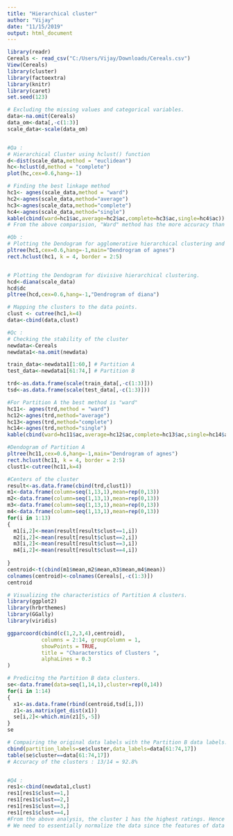 ---
title: "Hierarchical cluster"
author: "Vijay"
date: "11/15/2019"
output: html_document
---
```{r}
library(readr)
Cereals <- read_csv("C:/Users/Vijay/Downloads/Cereals.csv")
View(Cereals)
library(cluster)
library(factoextra)
library(knitr)
library(caret)
set.seed(123)

# Excluding the missing values and categorical variables.
data<-na.omit(Cereals)
data_om<-data[,-c(1:3)]
scale_data<-scale(data_om)


#Qa : 
# Hierarchical Cluster using hclust() function
d<-dist(scale_data,method = "euclidean")
hc<-hclust(d,method = "complete")
plot(hc,cex=0.6,hang=-1)

# Finding the best linkage method 
hc1<- agnes(scale_data,method = "ward")
hc2<-agnes(scale_data,method="average")
hc3<-agnes(scale_data,method="complete")
hc4<-agnes(scale_data,method="single")
kable(cbind(ward=hc1$ac,average=hc2$ac,complete=hc3$ac,single=hc4$ac))
# From the above comparision, "Ward" method has the more accuracy than others.

#Qb :
# Plotting the Dendogram for agglomerative hierarchical clustering and choosing K=4 clusters since longest path is cutting the dendpogram into 4 clusters. 
pltree(hc1,cex=0.6,hang=-1,main="Dendrogram of agnes")
rect.hclust(hc1, k = 4, border = 2:5)


# Plotting the Dendogram for divisive hierarchical clustering.
hcd<-diana(scale_data)
hcd$dc
pltree(hcd,cex=0.6,hang=-1,"Dendrogram of diana")

# Mapping the clusters to the data points. 
clust <- cutree(hc1,k=4) 
data<-cbind(data,clust)

#Qc :
# Checking the stability of the cluster
newdata<-Cereals
newdata1<-na.omit(newdata) 

train_data<-newdata1[1:60,] # Partition A
test_data<-newdata1[61:74,] # Partition B

trd<-as.data.frame(scale(train_data[,-c(1:3)]))
tsd<-as.data.frame(scale(test_data[,-c(1:3)]))

#For Partition A the best method is "ward" 
hc11<- agnes(trd,method = "ward")
hc12<-agnes(trd,method="average")
hc13<-agnes(trd,method="complete")
hc14<-agnes(trd,method="single")
kable(cbind(ward=hc11$ac,average=hc12$ac,complete=hc13$ac,single=hc14$ac))

#Dendogram of Partition A
pltree(hc11,cex=0.6,hang=-1,main="Dendrogram of agnes")
rect.hclust(hc11, k = 4, border = 2:5)
clust1<-cutree(hc11,k=4)

#Centers of the cluster
result<-as.data.frame(cbind(trd,clust1))
m1<-data.frame(column=seq(1,13,1),mean=rep(0,13))
m2<-data.frame(column=seq(1,13,1),mean=rep(0,13))
m3<-data.frame(column=seq(1,13,1),mean=rep(0,13))
m4<-data.frame(column=seq(1,13,1),mean=rep(0,13))
for(i in 1:13)
{
  m1[i,2]<-mean(result[result$clust==1,i])
  m2[i,2]<-mean(result[result$clust==2,i])
  m3[i,2]<-mean(result[result$clust==3,i])
  m4[i,2]<-mean(result[result$clust==4,i])
  
}
centroid<-t(cbind(m1$mean,m2$mean,m3$mean,m4$mean))
colnames(centroid)<-colnames(Cereals[,-c(1:3)])
centroid

# Visualizing the characteristics of Partition A clusters. 
library(ggplot2)
library(hrbrthemes)
library(GGally)
library(viridis)

ggparcoord(cbind(c(1,2,3,4),centroid),
           columns = 2:14, groupColumn = 1, 
           showPoints = TRUE, 
           title = "Characterstics of Clusters ",
           alphaLines = 0.3 
) 

# Predicitng the Partition B data clusters.
se<-data.frame(data=seq(1,14,1),cluster=rep(0,14))
for(i in 1:14)
{
  x1<-as.data.frame(rbind(centroid,tsd[i,]))
  z1<-as.matrix(get_dist(x1))
  se[i,2]<-which.min(z1[5,-5])
}
se

# Compairing the original data labels with the Partition B data labels.
cbind(partition_labels=se$cluster,data_labels=data[61:74,17])
table(se$cluster==data[61:74,17])
# Accuracy of the clusters : 13/14 = 92.8%


#Q4 :
res1<-cbind(newdata1,clust)
res1[res1$clust==1,]
res1[res1$clust==2,]
res1[res1$clust==3,]
res1[res1$clust==4,]
#From the above analysis, the cluster 1 has the highest ratings. Hence it will be the "healthy cluster". 
# We need to essentially normalize the data since the features of data is heterogenous. Therefore, standardizing the data is required.

```

